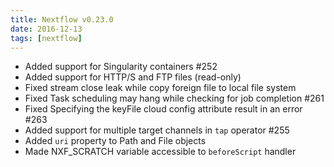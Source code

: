 ```yaml
---
title: Nextflow v0.23.0
date: 2016-12-13
tags: [nextflow]
---
```


- Added support for Singularity containers #252
- Added support for HTTP/S and FTP files (read-only)
- Fixed stream close leak while copy foreign file to local file system
- Fixed Task scheduling may hang while checking for job completion #261
- Fixed Specifying the keyFile cloud config attribute result in an error #263
- Added support for multiple target channels in `tap` operator #255
- Added `uri` property to Path and File objects
- Made NXF_SCRATCH variable accessible to `beforeScript` handler
